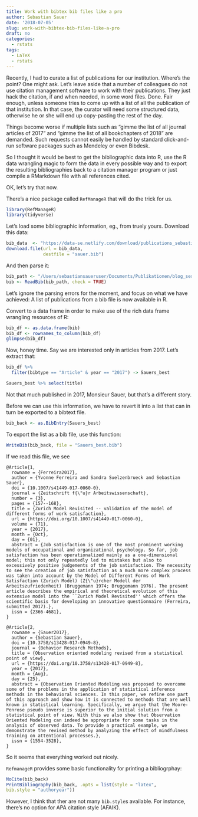 ```yaml
---
title: Work with bibtex bib files like a pro
author: Sebastian Sauer
date: '2018-07-05'
slug: work-with-bibtex-bib-files-like-a-pro
draft: no
categories:
  - rstats
tags:
  - LaTeX
  - rstats
---
```



Recently, I had to curate a list of publications for our institution. Where's the point? One might ask. Let's leave aside that a number of colleagues do not use citation management software to work with their publications. They just hack the citation, if and when needed, in some word files. Done. Fair enough, unless someone tries to come up with a list of all the publication of that institution. In that case, the curator will need some structured data, otherwise he or she will end up copy-pasting the rest of the day.

Things become worse if multiple lists such as "gimme the list of all journal articles of 2017" and "gimme the list of all bookchapters of 2018" are demanded. Such requests cannot easily be handled by standard click-and-run software packages such as Mendeley or even Bibdesk.

So I thought it would be best to get the bibliographic data into R, use the R data wrangling magic to form the data in every possible way and to export the resulting bibliographies back to a citation manager program or just compile a RMarkdown file with all references cited.

OK, let's try that now.

There's a nice package called `RefManageR` that will do the trick for us.

```r
library(RefManageR)
library(tidyverse)
```


Let's load some bibliographic information, eg., from truely yours. Download this data:

```r
bib_data  <- "https://data-se.netlify.com/download/publications_sebastian_sauer.bib"
download.file(url = bib_data,
              destfile = "sauer.bib")
```

And then parse it:

```r
bib_path <- "/Users/sebastiansaueruser/Documents/Publikationen/blog_ses/data_se/sauer.bib"
bib <- ReadBib(bib_path, check = TRUE)
```

Let's ignore the parsing errors for the moment, and focus on what we have achieved: A list of publications from a bib file is now available in R.


Convert to a data frame in order to make use of the rich data frame wrangling resources of R:

```r
bib_df <- as.data.frame(bib)
bib_df <- rownames_to_column(bib_df)
glimpse(bib_df)
```


Now, honey time. Say we are interested only in articles from 2017. Let's extract that:

```r
bib_df %>% 
  filter(bibtype == "Article" & year == "2017") -> Sauers_best 

Sauers_best %>% select(title) 
```

Not that much published in 2017, Monsieur Sauer, but that's a different story.

Before we can use this information, we have to revert it into a list that can in turn be exported to a bibtext file.

```r
bib_back <- as.BibEntry(Sauers_best)
```


To export the list as a bib file, use this function:

```r
WriteBib(bib_back, file = "Sauers_best.bib")
```

If we read this file, we see

```
@Article{1,
  rowname = {Ferreira2017},
  author = {Yvonne Ferreira and Sandra Suelzenbrueck and Sebastian Sauer},
  doi = {10.1007/s41449-017-0060-0},
  journal = {Zeitschrift f{\"u}r Arbeitswissenschaft},
  number = {3},
  pages = {157--168},
  title = {Zurich Model Revisited -- validation of the model of different forms of work satisfaction},
  url = {https://doi.org/10.1007/s41449-017-0060-0},
  volume = {71},
  year = {2017},
  month = {Oct},
  day = {01},
  abstract = {Job satisfaction is one of the most prominent working models of occupational and organizational psychology. So far, job satisfaction has been operationalized mainly as a one-dimensional model; this not only repeatedly led to mistakes but also to excessively positive judgements of the job satisfaction. The necessity to see the creation of job satisfaction as a much more complex process was taken into account by the Model of Different Forms of Work Satisfaction (Zurich Model) (Z{\"u}rcher Modell der Arbeitszufriedenheit) (Bruggemann 1974; Bruggemann 1976). The present article describes the empirical and theoretical evolution of this extensive model into the ``Zurich Model Revisited'' which offers the scientific basis for developing an innovative questionnaire (Ferreira, submitted 2017).},
  issn = {2366-4681},
}

@Article{2,
  rowname = {Sauer2017},
  author = {Sebastian Sauer},
  doi = {10.3758/s13428-017-0949-8},
  journal = {Behavior Research Methods},
  title = {Observation oriented modeling revised from a statistical point of view},
  url = {https://doi.org/10.3758/s13428-017-0949-8},
  year = {2017},
  month = {Aug},
  day = {25},
  abstract = {Observation Oriented Modeling was proposed to overcome some of the problems in the application of statistical inference methods in the behavioral sciences. In this paper, we refine one part of this approach and show how it is connected to methods that are well known in statistical learning. Specifically, we argue that the Moore-Penrose pseudo inverse is superior to the initial solution from a statistical point of view. With this we also show that Observation Oriented Modeling can indeed be appropriate for some tasks in the analysis of observed data. To provide a practical example, we demonstrate the revised method by analyzing the effect of mindfulness training on attentional processes.},
  issn = {1554-3528},
}
```

So it seems that everything worked out nicely. 


`RefmanageR` provides some basic functionality for printing a bibliogrphay:

```r
NoCite(bib_back)
PrintBibliography(bib_back, .opts = list(style = "latex",
bib.style = "authoryear"))
```

However, I think that ther are not many `bib.style`s available. For instance, there's no option for APA citation style (AFAIK).



